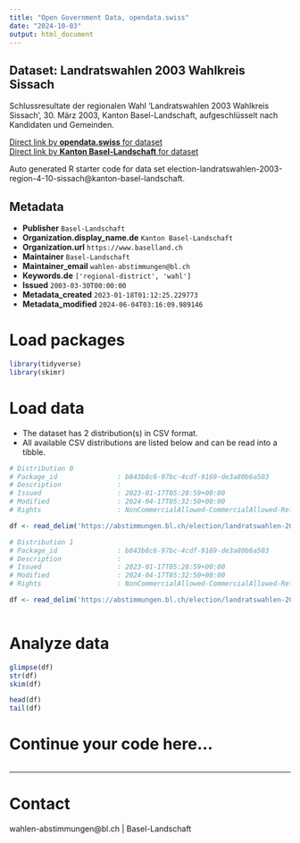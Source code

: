 ```yaml
---
title: "Open Government Data, opendata.swiss"
date: "2024-10-03"
output: html_document
---
```


## Dataset: Landratswahlen 2003 Wahlkreis Sissach

Schlussresultate der regionalen Wahl 'Landratswahlen 2003 Wahlkreis Sissach', 30. März 2003, Kanton Basel-Landschaft, aufgeschlüsselt nach Kandidaten und Gemeinden.

[Direct link by **opendata.swiss** for dataset](https://opendata.swiss/de/dataset/landratswahlen-2003-wahlkreis-sissach)<br>
[Direct link by **Kanton Basel-Landschaft** for dataset](https://abstimmungen.bl.ch/election/landratswahlen-2003-region-4-10-sissach/data)

Auto generated R starter code for data set election-landratswahlen-2003-region-4-10-sissach@kanton-basel-landschaft.

## Metadata

- **Publisher** `Basel-Landschaft`
- **Organization.display_name.de** `Kanton Basel-Landschaft`
- **Organization.url** `https://www.baselland.ch`
- **Maintainer** `Basel-Landschaft`
- **Maintainer_email** `wahlen-abstimmungen@bl.ch`
- **Keywords.de** `['regional-district', 'wahl']`
- **Issued** `2003-03-30T00:00:00`
- **Metadata_created** `2023-01-18T01:12:25.229773`
- **Metadata_modified** `2024-06-04T03:16:09.989146`


# Load packages

```r

library(tidyverse)
library(skimr)

```

# Load data

-   The dataset has 2 distribution(s) in CSV format.
-   All available CSV distributions are listed below and can be read into a tibble.

```r

# Distribution 0
# Package_id               : b843b8c6-97bc-4cdf-9169-de3a80b6a503
# Description              : 
# Issued                   : 2023-01-17T05:28:59+00:00
# Modified                 : 2024-04-17T05:32:50+00:00
# Rights                   : NonCommercialAllowed-CommercialAllowed-ReferenceRequired

df <- read_delim('https://abstimmungen.bl.ch/election/landratswahlen-2003-region-4-10-sissach/data-parties-csv')

# Distribution 1
# Package_id               : b843b8c6-97bc-4cdf-9169-de3a80b6a503
# Description              : 
# Issued                   : 2023-01-17T05:28:59+00:00
# Modified                 : 2024-04-17T05:32:50+00:00
# Rights                   : NonCommercialAllowed-CommercialAllowed-ReferenceRequired

df <- read_delim('https://abstimmungen.bl.ch/election/landratswahlen-2003-region-4-10-sissach/data-csv')



```

# Analyze data

```r

glimpse(df)
str(df)
skim(df)

head(df)
tail(df)

```

# Continue your code here...

```r

```

------------------------------------------------------------------------

# Contact

wahlen-abstimmungen@bl.ch | Basel-Landschaft
